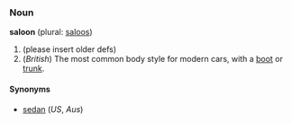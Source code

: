 ===Noun===
'''saloon''' (plural: [[saloos]])

# (please insert older defs)
# (''British'') The most common body style for modern cars, with a [[boot]] or [[trunk]].

====Synonyms====
*[[sedan]] (''US'', ''Aus'')